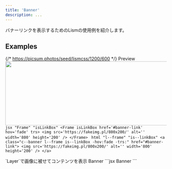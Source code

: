 ```yaml
---
title: 'Banner'
description: ...
---
```




バナーリンクを表示するためのLismの使用例を紹介します。


## Examples

{/* https://picsum.photos/seed/lismcss/1200/600 */}
<Preview>
	<PreviewTitle>Preview</PreviewTitle>
	<PreviewArea p='30'>
		<Frame isLinkBox href='#banner-link' hov='fade' trs>
			<img src='https://fakeimg.pl/800x200/' alt='' width='800' height='200' />
		</Frame>
	</PreviewArea>
	<PreviewCode slot='tab' label='JSX'>
		```jsx "Frame" "isLinkBox"
		<Frame isLinkBox href='#banner-link' hov='fade' trs>
			<img src='https://fakeimg.pl/800x200/' alt='' width='800' height='200' />
		</Frame>
		```
	</PreviewCode>
	<PreviewCode slot='tab' label='HTML'>
		```html "l--frame" "is--linkBox"
		<a class="c--banner l--frame is--linkBox -hov:fade -trs:" href="#banner-link">
			<img src='https://fakeimg.pl/800x200/' alt='' width='800' height='200' />
		</a>
		```
	</PreviewCode>
</Preview>


<Preview>
	<PreviewTitle>`Layer`で画像に被せてコンテンツを表示</PreviewTitle>
	<PreviewArea p='30'>
		<Frame isLinkBox href='#banner-link' hov='fade' trs ar='4/1' bdrs='4'>
			<Media src='/img/img-3.jpg' alt='' width='960' height='640' loading='lazy' />
			<Stack isLayer jc='c' g='5' px='40' c='#fff' bgc='rgb(0 0 0 / 50%)' lh='s'>
				<Text fz='xl' fw='bold'>Banner</Text>
				<Dummy fz='s' lang='ja' length='s'/>
			</Stack>
		</Frame>
	</PreviewArea>
	<PreviewCode>
		```jsx
		<Frame isLinkBox href='#banner-link' hov='fade' trs ar='4/1' bdrs='4'>
			<Media src='/img/img-3.jpg' alt='' width='960' height='640' loading='lazy' />
			<Stack isLayer jc='c' g='5' px='40' c='#fff' bgc='rgb(0 0 0 / 50%)' lh='s'>
				<Text fz='xl' fw='bold'>Banner</Text>
				<Dummy fz='s' lang='ja' length='s'/>
			</Stack>
		</Frame>
		```
	</PreviewCode>
</Preview>
